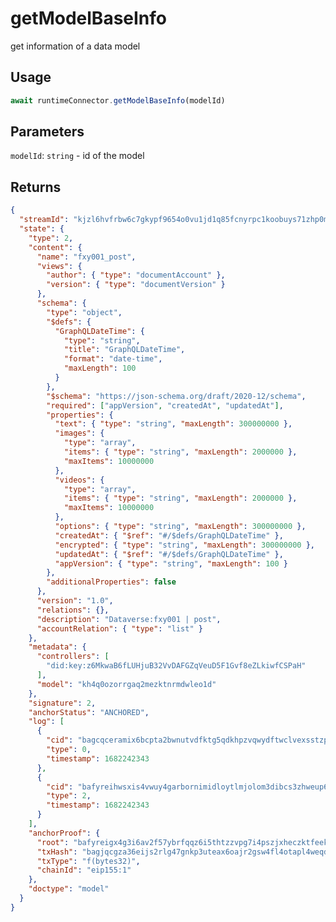 # getModelBaseInfo

get information of a data model

## Usage
```js
await runtimeConnector.getModelBaseInfo(modelId)
```

## Parameters
`modelId`: `string` - id of the model

## Returns
```json
{
  "streamId": "kjzl6hvfrbw6c7gkypf9654o0vu1jd1q85fcnyrpc1koobuys71zhp0m7kbmrvs",
  "state": {
    "type": 2,
    "content": {
      "name": "fxy001_post",
      "views": {
        "author": { "type": "documentAccount" },
        "version": { "type": "documentVersion" }
      },
      "schema": {
        "type": "object",
        "$defs": {
          "GraphQLDateTime": {
            "type": "string",
            "title": "GraphQLDateTime",
            "format": "date-time",
            "maxLength": 100
          }
        },
        "$schema": "https://json-schema.org/draft/2020-12/schema",
        "required": ["appVersion", "createdAt", "updatedAt"],
        "properties": {
          "text": { "type": "string", "maxLength": 300000000 },
          "images": {
            "type": "array",
            "items": { "type": "string", "maxLength": 2000000 },
            "maxItems": 10000000
          },
          "videos": {
            "type": "array",
            "items": { "type": "string", "maxLength": 2000000 },
            "maxItems": 10000000
          },
          "options": { "type": "string", "maxLength": 300000000 },
          "createdAt": { "$ref": "#/$defs/GraphQLDateTime" },
          "encrypted": { "type": "string", "maxLength": 300000000 },
          "updatedAt": { "$ref": "#/$defs/GraphQLDateTime" },
          "appVersion": { "type": "string", "maxLength": 100 }
        },
        "additionalProperties": false
      },
      "version": "1.0",
      "relations": {},
      "description": "Dataverse:fxy001 | post",
      "accountRelation": { "type": "list" }
    },
    "metadata": {
      "controllers": [
        "did:key:z6MkwaB6fLUHjuB32VvDAFGZqVeuD5F1Gvf8eZLkiwfCSPaH"
      ],
      "model": "kh4q0ozorrgaq2mezktnrmdwleo1d"
    },
    "signature": 2,
    "anchorStatus": "ANCHORED",
    "log": [
      {
        "cid": "bagcqceramix6bcpta2bwnutvdfktg5qdkhpzvqwydftwclvexsstzpxf4gua",
        "type": 0,
        "timestamp": 1682242343
      },
      {
        "cid": "bafyreihwsxis4vwuy4garbornimidloytlmjolom3dibcs3zhweup6dhou",
        "type": 2,
        "timestamp": 1682242343
      }
    ],
    "anchorProof": {
      "root": "bafyreigx4g3i6av2f57ybrfqqz6i5thtzzvpg7i4pszjxheczktfeekhda",
      "txHash": "bagjqcgza36eijs2rlg47gnkp3uteax6oajr2gsw4fl4otapl4weqda2i7gvq",
      "txType": "f(bytes32)",
      "chainId": "eip155:1"
    },
    "doctype": "model"
  }
}
```